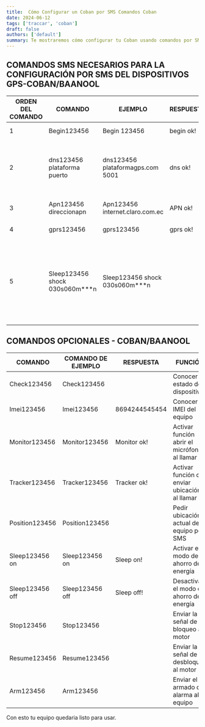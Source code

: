 ```yaml
---
title:  Cómo Configurar un Coban por SMS Comandos Coban
date: 2024-06-12
tags: ['traccar', 'coban']
draft: false
authors: ['default']
summary: Te mostraremos cómo configurar tu Coban usando comandos por SMS
---
```


## COMANDOS SMS NECESARIOS PARA LA CONFIGURACIÓN POR SMS DEL DISPOSITIVOS GPS-COBAN/BAANOOL

| ORDEN DEL COMANDO | COMANDO                       | EJEMPLO                                 | RESPUESTA     | FUNCIÓN                                                                       |
|-------------------|-------------------------------|-----------------------------------------|---------------|--------------------------------------------------------------------------------|
| 1                 | Begin123456                   | Begin 123456                            | begin ok!     | Resetear el equipo                                                            |
| 2                 | dns123456 plataforma puerto   | dns123456 plataformagps.com 5001        | dns ok!       | Configurar de DNS plataforma a la cual reportará el dispositivo                |
| 3                 | Apn123456 direccionapn        | Apn123456 internet.claro.com.ec         | APN ok!       | Configurar APN del chip                                                       |
| 4                 | gprs123456                    | gprs123456                              | gprs ok!      | Activar señal gprs                                                            |
| 5                 | Sleep123456 shock 030s060m***n| Sleep123456 shock 030s060m***n          |               | Configurar tiempo de reporte 30 segundos encendido o movimiento y 60 minutos en apagado o detenido |

## COMANDOS OPCIONALES - COBAN/BAANOOL

| COMANDO           | COMANDO DE EJEMPLO            | RESPUESTA           | FUNCIÓN                                               |
|-------------------|-------------------------------|---------------------|--------------------------------------------------------|
| Check123456       | Check123456                   |                     | Conocer el estado del dispositivo                      |
| Imei123456        | Imei123456                    | 8694244545454       | Conocer el IMEI del equipo                             |
| Monitor123456     | Monitor123456                 | Monitor ok!         | Activar función abrir el micrófono al llamar           |
| Tracker123456     | Tracker123456                 | Tracker ok!         | Activar función de enviar ubicación al llamar          |
| Position123456    | Position123456                |                     | Pedir ubicación actual del equipo por SMS              |
| Sleep123456 on    | Sleep123456 on                | Sleep on!           | Activar el modo de ahorro de energía                   |
| Sleep123456 off   | Sleep123456 off               | Sleep off!          | Desactivar el modo de ahorro de energía                |
| Stop123456        | Stop123456                    |                     | Enviar la señal de bloqueo al motor                    |
| Resume123456      | Resume123456                  |                     | Enviar la señal de desbloqueo al motor                 |
| Arm123456         | Arm123456                     |                     | Enviar el armado de alarma al equipo                   |



Con esto tu equipo quedaria listo para usar.